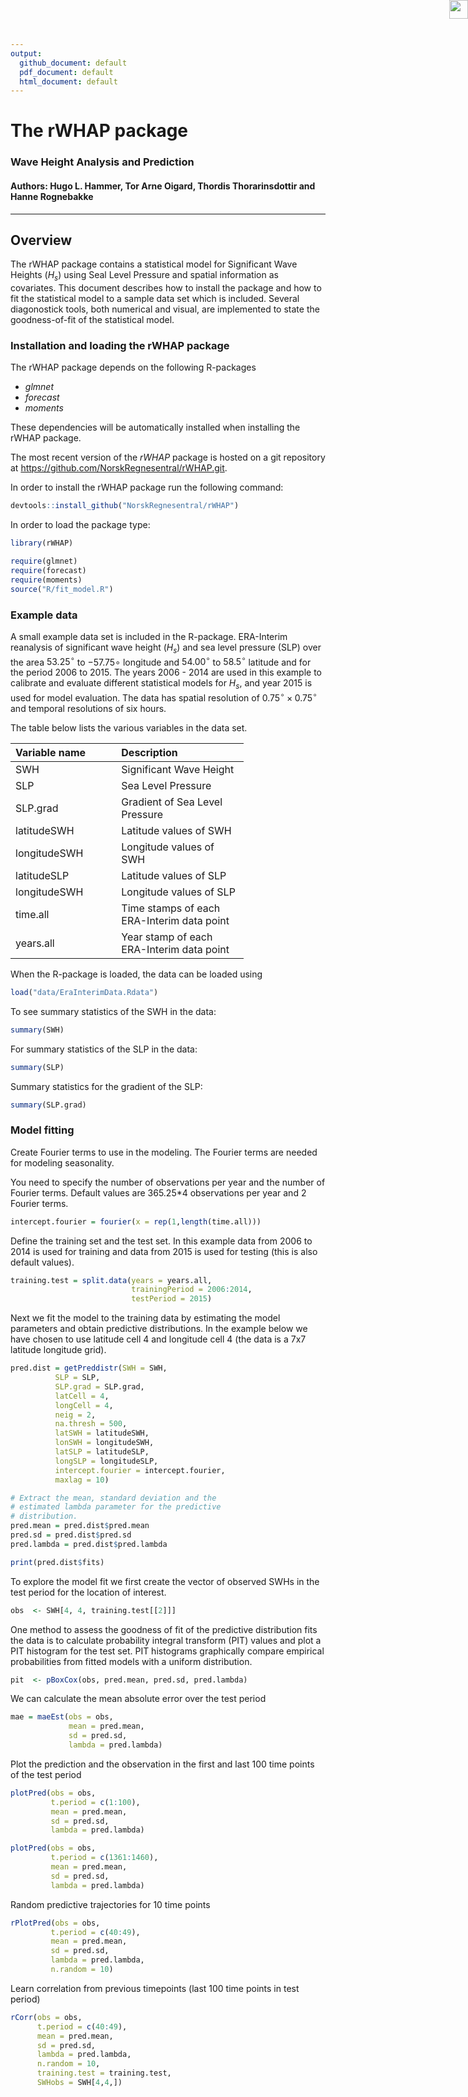 ---
output:
  github_document: default
  pdf_document: default
  html_document: default
---

<img src="vignettes/figures/NR-logo_utvidet_r32g60b136_small.png" style="position:absolute;top:0px;right:0px;" align="right" height="30px"/>


# The rWHAP package
### Wave Height Analysis and Prediction
#### Authors: Hugo L. Hammer, Tor Arne Oigard, Thordis Thorarinsdottir and Hanne Rognebakke

***

## Overview
The rWHAP package contains a statistical model for Significant Wave Heights ($H_s$) using Seal Level Pressure and spatial information as covariates. This document describes how to install the package and how to fit the statistical model to a sample data set which is included. Several diagonostick tools, both numerical and visual, are implemented to state the goodness-of-fit of the statistical model.

### Installation and loading the rWHAP package
The rWHAP package depends on the following R-packages

  - *glmnet*
  - *forecast*
  - *moments*

<!-- end list -->

These dependencies will be automatically installed when installing the rWHAP package.

The most recent version of the *rWHAP* package is hosted on a git repository at
<https://github.com/NorskRegnesentral/rWHAP.git>.

In order to install the rWHAP package run the following command:

```{r eval = FALSE}
devtools::install_github("NorskRegnesentral/rWHAP")
```

In order to load the package type:
```{r eval=FALSE}
library(rWHAP)
```

```{r eval=TRUE,message=FALSE}
require(glmnet)
require(forecast)
require(moments)
source("R/fit_model.R")
```


### Example data
A small example data set is included in the R-package. ERA-Interim reanalysis of significant wave height ($H_s$) and sea level pressure (SLP) over the area $53.25^{\circ}$ to $- 57.75{\circ}$ longitude and $54.00^{\circ}$ to $58.5^{\circ}$ latitude and for the period 2006 to 2015. The years 2006 - 2014 are used in this example to calibrate and evaluate different statistical models for $H_s$, and year 2015 is used for model evaluation. The data has spatial resolution of $0.75^{\circ} \times 0.75^{\circ}$ and temporal resolutions of six hours. 

The table below lists the various variables in the data set.


----------------------------------------------------
Variable name           Description
-----------------       ----------------------------
SWH                     Significant Wave Height

SLP                     Sea Level Pressure

SLP.grad                Gradient of Sea Level Pressure

latitudeSWH             Latitude values of SWH

longitudeSWH            Longitude values of SWH

latitudeSLP             Latitude values of SLP

longitudeSWH            Longitude values of SLP

time.all                Time stamps of each ERA-Interim data point

years.all               Year stamp of each ERA-Interim data point
----------------------------------------------------

When the R-package is loaded, the data can be loaded using
```{r eval = TRUE}
load("data/EraInterimData.Rdata")
```

To see summary statistics of the SWH in the data:
```{r}
summary(SWH)
```

For summary statistics of the SLP in the data:
```{r}
summary(SLP)
```

Summary statistics for the gradient of the SLP:
```{r}
summary(SLP.grad)
```

### Model fitting
Create Fourier terms to use in the modeling. The Fourier terms are needed for modeling seasonality.

You need to specify the number of observations per year and the number of Fourier terms. Default values are 365.25*4 observations per year and 2 Fourier terms.
```{r}
intercept.fourier = fourier(x = rep(1,length(time.all)))
```

Define the training set and the test set. In this example data from 2006 to 2014 is used for training and data from 2015 is used for testing (this is also default values).
```{r}
training.test = split.data(years = years.all,
                           trainingPeriod = 2006:2014,
                           testPeriod = 2015)
```

Next we fit the model to the training data by estimating the model parameters and obtain predictive distributions. In the example below we have chosen to use latitude cell 4 and longitude cell 4 (the data is a 7x7 latitude longitude grid).

```{r}
pred.dist = getPreddistr(SWH = SWH,
          SLP = SLP, 
          SLP.grad = SLP.grad,
          latCell = 4, 
          longCell = 4,
          neig = 2,
          na.thresh = 500,
          latSWH = latitudeSWH,
          lonSWH = longitudeSWH,
          latSLP = latitudeSLP,
          longSLP = longitudeSLP,
          intercept.fourier = intercept.fourier,
          maxlag = 10)

# Extract the mean, standard deviation and the 
# estimated lambda parameter for the predictive
# distribution.
pred.mean = pred.dist$pred.mean
pred.sd = pred.dist$pred.sd
pred.lambda = pred.dist$pred.lambda

print(pred.dist$fits)
```

To explore the model fit we first create the vector of observed SWHs in the test period for the location of interest.
```{r}
obs  <- SWH[4, 4, training.test[[2]]]
```

One method to assess the goodness of fit of the predictive distribution fits the data is to calculate  probability integral transform (PIT) values and plot a PIT histogram for the test set. PIT histograms graphically compare empirical probabilities from fitted models with a uniform distribution.
```{r}
pit  <- pBoxCox(obs, pred.mean, pred.sd, pred.lambda)
```

We can calculate the mean absolute error over the test period
```{r}
mae = maeEst(obs = obs,
             mean = pred.mean,
             sd = pred.sd,
             lambda = pred.lambda)
```

Plot the prediction and the observation in the first and last 100 time points of the test period
```{r}
plotPred(obs = obs,
         t.period = c(1:100),
         mean = pred.mean,
         sd = pred.sd,
         lambda = pred.lambda)

plotPred(obs = obs,
         t.period = c(1361:1460),
         mean = pred.mean,
         sd = pred.sd,
         lambda = pred.lambda)

```

Random predictive trajectories for 10 time points
```{r}
rPlotPred(obs = obs,
         t.period = c(40:49),
         mean = pred.mean,
         sd = pred.sd,
         lambda = pred.lambda,
         n.random = 10)
```

Learn correlation from previous timepoints (last 100 time points in test period)

```{r}
rCorr(obs = obs,
      t.period = c(40:49),
      mean = pred.mean,
      sd = pred.sd,
      lambda = pred.lambda,
      n.random = 10,
      training.test = training.test,
      SWHobs = SWH[4,4,]) 
```
